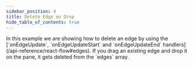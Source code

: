 ```yaml
---
sidebar_position: 4
title: Delete Edge on Drop
hide_table_of_contents: true
---
```



<ExampleLayout>
In this example we are showing how to delete an edge by using the [`onEdgeUpdate`, `onEdgeUpdateStart` and `onEdgeUpdateEnd` handlers](/api-reference/react-flow#edges). If you drag an existing edge and drop it on the pane, it gets deleted from the `edges` array.

<ExampleViewer codePath="example-flows/DeleteEdgeDrop" />
</ExampleLayout>
